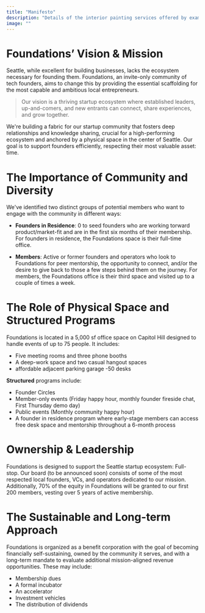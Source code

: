 ```yaml
---
title: "Manifesto"
description: "Details of the interior painting services offered by example company"
image: ""
---
```


# Foundations’ Vision & Mission

Seattle, while excellent for building businesses, lacks the ecosystem necessary for founding them. Foundations, an invite-only community of tech founders, aims to change this by providing the essential scaffolding for the most capable and ambitious local entrepreneurs.

> Our vision is a thriving startup ecosystem where established leaders, up-and-comers, and new entrants can connect, share experiences, and grow together.

We're building a fabric for our startup community that fosters deep relationships and knowledge sharing, crucial for a high-performing ecosystem and anchored by a physical space in the center of Seattle. Our goal is to support founders efficiently, respecting their most valuable asset: time.

# The Importance of Community and Diversity

We've identified two distinct groups of potential members who want to engage with the community in different ways:

- **Founders in Residence**: 0 to seed founders who are working torward product/market-fit and are in the first six months of their membership. For founders in residence, the Foundations space is their full-time office.

- **Members**: Active or former founders and operators who look to Foundations for peer mentorship, the opportunity to connect, and/or the desire to give back to those a few steps behind them on the journey. For members, the Foundations office is their third space and visited up to a couple of times a week.

# The Role of Physical Space and Structured Programs

Foundations is located in a 5,000 sf office space on Capitol Hill designed to handle events of up to 75 people. It includes:

- Five meeting rooms and three phone booths
- A deep-work space and two casual hangout spaces
- affordable adjacent parking garage
  -50 desks

**Structured** programs include:

- Founder Circles
- Member-only events (Friday happy hour, monthly founder fireside chat, First Thursday demo day)
- Public events (Monthly community happy hour)
- A founder in residence program where early-stage members can access free desk space and mentorship throughout a 6-month process

# Ownership & Leadership

Foundations is designed to support the Seattle startup ecosystem: Full-stop. Our board (to be announced soon) consists of some of the most respected local founders, VCs, and operators dedicated to our mission. Additionally, 70% of the equity in Foundations will be granted to our first 200 members, vesting over 5 years of active membership.

# The Sustainable and Long-term Approach

Foundations is organized as a benefit corporation with the goal of becoming financially self-sustaining, owned by the community it serves, and with a long-term mandate to evaluate additional mission-aligned revenue opportunities. These may include:

- Membership dues
- A formal incubator
- An accelerator
- Investment vehicles
- The distribution of dividends
